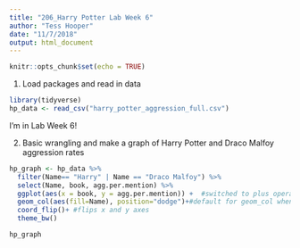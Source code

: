 ```yaml
---
title: "206_Harry Potter Lab Week 6"
author: "Tess Hooper"
date: "11/7/2018"
output: html_document
---
```


```r
knitr::opts_chunk$set(echo = TRUE)
```

1. Load packages and read in data

```r

library(tidyverse)
hp_data <- read_csv("harry_potter_aggression_full.csv")

```

I'm in Lab Week 6!

2. Basic wrangling and make a graph of Harry Potter and Draco Malfoy aggression rates

```r

hp_graph <- hp_data %>% 
  filter(Name== "Harry" | Name == "Draco Malfoy") %>% 
  select(Name, book, agg.per.mention) %>% 
  ggplot(aes(x = book, y = agg.per.mention)) +  #switched to plus operator because we're now in ggplot
  geom_col(aes(fill=Name), position="dodge")+#default for geom_col when you have multiple groups (i.e. Harry and Draco Malfoy), is to create a stacked column graph -- Harry is the lower section, Draco is the upper section -- need to change fill color to character name. However, stacked column graphs can be confusing. Instead, use a cluster column graph to put the categories next to each other (position=dodge). If there is a non-result for one of the levels (categories/characters) it will make the remaining level the whole width 
  coord_flip()+ #flips x and y axes
  theme_bw()

hp_graph
  
  
```


